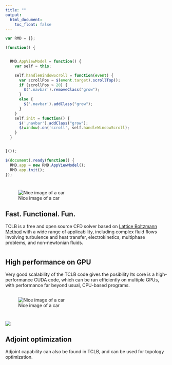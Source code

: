 ```yaml
---
title: ""
output: 
  html_document:
    toc_float: false
---
```


```js
var RMD = {};

(function() {


  RMD.AppViewModel = function() {
    var self = this;

    self.handleWindowScroll = function(event) {
      var scrollPos = $(event.target).scrollTop();
      if (scrollPos > 20) {
        $('.navbar').removeClass("grow");
      }
      else {
        $('.navbar').addClass("grow");
      }
    }
    self.init = function() {
      $('.navbar').addClass("grow");
      $(window).on('scroll', self.handleWindowScroll);
    }
  }


}());

$(document).ready(function() {
  RMD.app = new RMD.AppViewModel();
  RMD.app.init();
});
```

# {.widerow .row1}
## {.col-sm-7}

![Nice image of a car](images/carU.png)

## Fast. Functional. Fun. {.col-sm-5 .nicecol}

TCLB is a free and open source CFD solver based on <a href="https://en.wikipedia.org/wiki/Lattice_Boltzmann_methods">Lattice Boltzmann Method</a> with a wide range of applicability, including complex fluid flows involving turbulence and heat transfer, electrokinetics, multiphase problems, and non-newtonian fluids.

# {.widerow .row2}
## High performance on GPU {.col-sm-5 .nicecol}

Very good scalability of the TCLB code gives the posibility Its core is a high-performance CUDA code, which can be ran efficiently on multiple GPUs, with performance far beyond usual, CPU-based programs.

## {.col-sm-7}

![Nice image of a car](images/carU.png)

# {.widerow .row3}
## {.col-sm-7}

![](images/main_3.png)

## Adjoint optimization {.col-sm-5 .nicecol}

Adjoint capability can also be found in TCLB, and can be used for topology optimization.
